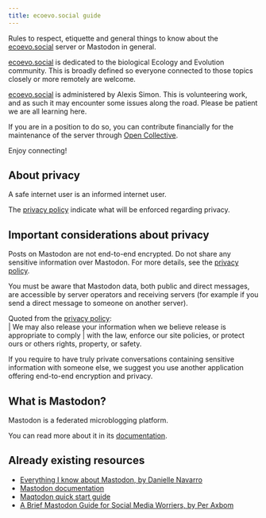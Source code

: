 ```yaml
---
title: ecoevo.social guide
---
```


Rules to respect, etiquette and general things to know about the 
[ecoevo.social](https://ecoevo.social/) server or Mastodon in general.

[ecoevo.social](https://ecoevo.social/) is dedicated to the biological Ecology and Evolution community.
This is broadly defined so everyone connected to those topics closely or more remotely are welcome.

[ecoevo.social](https://ecoevo.social/) is administered by Alexis Simon.
This is volunteering work, and as such it may encounter some issues along the road.
Please be patient we are all learning here.

If you are in a position to do so, you can contribute financially for the maintenance of the server
through [Open Collective](https://opencollective.com/ecoevosocial).

Enjoy connecting!

## About privacy {.unnumbered}

A safe internet user is an informed internet user.

The [privacy policy](https://ecoevo.social/terms) indicate what will be enforced regarding privacy.

:::{.callout-note}
## Important considerations about privacy

Posts on Mastodon are not end-to-end encrypted. Do not share any sensitive information over Mastodon.
For more details, see the [privacy policy](https://ecoevo.social/terms).

You must be aware that Mastodon data, both public and direct messages,
are accessible by server operators and receiving servers 
(for example if you send a direct message to someone on another server).

Quoted from the [privacy policy](https://ecoevo.social/terms):<br>
| We may also release your information when we believe release is appropriate to comply
| with the law, enforce our site policies, or protect ours or others rights, property, or safety.

If you require to have truly private conversations containing sensitive information with someone else,
we suggest you use another application offering end-to-end encryption and privacy. 
:::

## What is Mastodon? {.unnumbered}

Mastodon is a federated microblogging platform.

You can read more about it in its [documentation](https://docs.joinmastodon.org/).

## Already existing resources {.unnumbered}

* [Everything I know about Mastodon, by Danielle Navarro](https://blog.djnavarro.net/posts/2022-11-03_what-i-know-about-mastodon)
* [Mastodon documentation](https://docs.joinmastodon.org/)
* [Maqtodon quick start guide](https://blog.joinmastodon.org/2018/08/mastodon-quick-start-guide/)
* [A Brief Mastodon Guide for Social Media Worriers, by Per Axbom](https://axbom.com/mastodon-guide/)